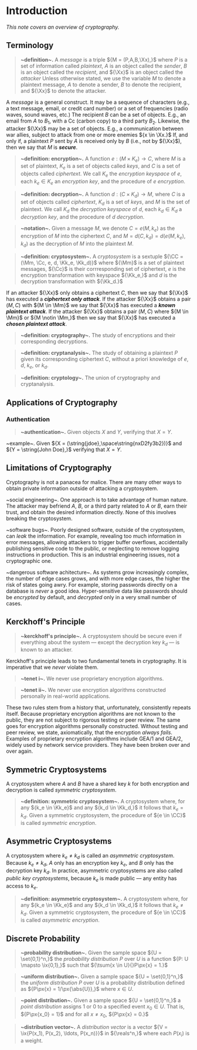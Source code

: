 # Introduction
_This note covers an overview of cryptography._

## Terminology
> __~definition~.__ A _message_ is a triple ${M = (P,A,B,\Xx),}$ where ${P}$ is a set of information called _plaintext_, ${A}$ is an object called the _sender_, ${B}$ is an object called the _recipient_, and ${\Xx}$ is an object called the _attacker_ Unless otherwise stated, we use the variable ${M}$ to denote a plaintext message, ${A}$ to denote a sender, ${B}$ to denote the recipient, and ${\Xx}$ to denote the attacker.

A _message_ is a general construct. It may be a sequence of characters (e.g., a text message, email, or credit card number) or a set of frequencies (radio waves, sound waves, etc.) The recipient ${B}$ can be a set of objects. E.g., an email from ${A}$ to ${B_1,}$ with a Cc (carbon copy) to a third party ${B_2.}$ Likewise, the attacker ${\Xx}$ may be a set of objects. E.g., a communication between war allies, subject to attack from one or more enemies ${x \in \Xx.}$ If, and only if, a plaintext ${P}$ sent by ${A}$ is received only by ${B}$ (i.e., not by ${\Xx}$), then we say that ${M}$ is __*secure*__.

> __~definition: encryption~.__ A function ${e: (M \times K_e) \to C,}$ where ${M}$ is a set of plaintext, ${K_e}$ is a set of objects called _keys_, and ${C}$ is a set of objects called _ciphertext_. We call ${K_e}$ the _encryption keyspace_ of ${e,}$ each ${k_e \in K_e}$ an _encryption key_, and the procedure of ${e}$ _encryption_.

> __~definition: decryption~.__ A function ${d: (C \times K_d) \to M,}$ where ${C}$ is a set of objects called _ciphertext_, ${K_d}$ is a set of _keys_, and ${M}$ is the set of plaintext. We call ${K_d}$ the _decryption keyspace_ of ${d,}$ each ${k_d \in K_d}$ a _decryption key_, and the procedure of ${d}$ _decryption_. 

> __~notation~.__ Given a message ${M,}$ we denote ${C = e(M,k_e)}$ as the encryption of ${M}$ into the ciphertext ${C,}$ and ${M = d(C,k_d) = d(e(M,k_e), k_d)}$ as the decryption of ${M}$ into the plaintext ${M.}$

> __~definition: cryptosystem~.__ A _cryptosystem_ is a sextuple ${\CC = (\Mm, \Cc, e, d, \Kk_e, \Kk_d)}$ where ${\Mm}$ is a set of plaintext messages, ${\Cc}$ is their corrresponding set of ciphertext, ${e}$ is the encryption transformation with keyspace ${\Kk_e,}$ and ${d}$ is the decryption transformation with ${\Kk_d.}$

If an attacker ${\Xx}$ only obtains a ciphertext ${C,}$ then we say that ${\Xx}$ has executed a __*ciphertext only attack*__. If the attacker ${\Xx}$ obtains a pair ${(M,C)}$ with ${M \in \Mm}$ we say that ${\Xx}$ has executed a __*known plaintext attack*__. If the attacker ${\Xx}$ obtains a pair ${(M,C)}$ where ${M \in \Mm}$ or ${M \notin \Mm,}$ then we say that ${\Xx}$ has executed a __*chosen plaintext attack*__.

> __~definition: cryptography~.__ The study of encryptions and their corresponding decryptions.

> __~definition: cryptanalysis~.__ The study of obtaining a plaintext ${P}$ given its corresponding ciphertext ${C,}$ without a priori knowledge of ${e,}$ ${d,}$ ${k_e,}$ or ${k_d.}$

> __~definition: cryptology~.__ The union of cryptography and cryptanalysis.

## Applications of Cryptography 
### Authentication
> __~authentication~.__ Given objects ${X}$ and ${Y,}$ verifying that ${X = Y.}$

~example~. Given ${X = (\string{jdoe},\space\string{nxD2fy3b2})}$ and ${Y = \string{John Doe},}$ verifying that ${X=Y.}$

## Limitations of Cryptography
Cryptography is not a panacea for malice. There are many other ways to obtain private information outside of attacking a cryptosystem.

~social engineering~. One approach is to take advantage of human nature. The attacker may befriend ${A,}$ ${B,}$ or a third party related to ${A}$ or ${B,}$ earn their trust, and obtain the desired information directly. None of this involves breaking the cryptosystem.

~software bugs~. Poorly designed software, outside of the cryptosystem, can _leak_ the information. For example, revealing too much information in error messages, allowing attackers to trigger buffer overflows, accidentally publishing sensitive code to the public, or neglecting to remove logging instructions in production. This is an industrial engineering issues, not a cryptographic one.

~dangerous software achitecture~. As systems grow increasingly complex, the number of edge cases grows, and with more edge cases, the higher the risk of states going awry. For example, storing passwords directly on a database is _never_ a good idea. Hyper-sensitive data like passwords should be _encrypted_ by default, and _decrypted_ only in a very small number of cases.

## Kerckhoff's Principle
> __~kerckhoff's principle~.__ A cryptosystem should be secure even if everything about the system — except the decryption key ${k_d}$ — is known to an attacker.

Kerckhoff's principle leads to two fundamental tenets in cryptography. It is imperative that we _never_ violate them.

> __~tenet i~.__ We never use proprietary encryption algorithms.

> __~tenet ii~.__ We never use encryption algorithms constructed personally in real-world applications.

These two rules stem from a history that, unfortunately, consistently repeats itself. Because proprietary encryption algorithms are not known to the public, they are not subject to rigorous testing or peer review. The same goes for encryption algorithms personally constructed. Without testing and peer review, we state, axiomatically, that the encryption _always fails_. Examples of proprietary encryption algorithms include GEA/1 and GEA/2, widely used by network service providers. They have been broken over and over again.

## Symmetric Cryptosystems
A cryptosystem where ${A}$ and ${B}$ have a shared key ${k}$ for both encryption and decryption is called _symmetric cryptosystem_.

> __~definition: symmetric cryptosystem~.__ A cryptosystem where, for any ${k_e \in \Kk_e}$ and any ${k_d \in \Kk_d,}$ it follows that ${k_e = k_d.}$ Given a symmetric cryptosystem, the procedure of ${e \in \CC}$ is called _symmetric encryption_.

## Asymmetric Cryptosystems
A cryptosystem where ${k_e \neq k_d}$ is called an _asymmetric cryptosystem_. Because ${k_e \neq k_d,}$ ${A}$ only has an encryption key ${k_e,}$ and ${B}$ only has the decryption key ${k_d.}$ In practice, asymmetric cryptosystems are also called _public key cryptosystems_, because ${k_e}$ is made public — any entity has access to ${k_e.}$

> __~definition: asymmetric cryptosystem~.__ A cryptosystem where, for any ${k_e \in \Kk_e}$ and any ${k_d \in \Kk_d,}$ it follows that ${k_e \neq k_d.}$ Given a symmetric cryptosystem, the procedure of ${e \in \CC}$ is called _asymmetric encryption_.


## Discrete Probability 
> __~probability distribution~.__ Given the sample space ${U = \set{0,1}^n,}$ the _probability distribution_ ${P}$ over ${U}$ is a function ${P: U \mapsto \ix{0,1},}$ such that ${\tsum{x \in U}{}P\px{x} = 1.}$

> __~uniform distribution~.__ Given a sample space ${U = \set{0,1}^n,}$ the _uniform distribution_ ${P}$ over ${U}$ is a probability distribution defined as ${P\px{x} = 1/\px{\abs{U}},}$ where ${x \in U.}$

> __~point distribution~.__ Given a sample space ${U = \set{0,1}^n,}$ a _point distribution_ assigns 1 or 0 to a specified event ${x_0 \in U.}$ That is, ${P\px{x_0} = 1}$ and for all ${x \neq x_0,}$ ${P\px{x} = 0.}$

> __~distribution vector~.__ A _distribution vector_ is a vector ${V = \ix{P(x_1), P(x_2), \ldots, P(x_n)}}$ in ${\reals^n,}$ where each ${P(x_i)}$ is a weight.